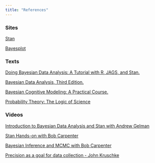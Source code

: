 ```yaml
---
title: "References"
---
```


### Sites
[Stan](http://mc-stan.org)

[Bayesplot](http://mc-stan.org/bayesplot/index.html)

### Texts
[Doing Bayesian Data Analysis: A Tutorial with R, JAGS, and Stan.](https://www.amazon.com/Doing-Bayesian-Data-Analysis-Second/dp/0124058884/ref=pd_sim_14_1?_encoding=UTF8&psc=1&refRID=3A4K3RC9C6EPMN7035CF)

[Bayesian Data Analysis, Third Edition.](https://www.amazon.com/Bayesian-Analysis-Chapman-Statistical-Science/dp/1439840954/ref=pd_cp_14_2?_encoding=UTF8&psc=1&refRID=A5RBDSDVG3CCNTEC9TXG)

[Bayesian Cognitive Modeling: A Practical Course.](https://www.amazon.com/Bayesian-Cognitive-Modeling-Practical-Course/dp/1107603579/ref=sr_1_1?ie=UTF8&qid=1512841826&sr=8-1&keywords=wagenmakers)

[Probability Theory: The Logic of Science](https://www.amazon.com/Probability-Theory-Science-T-Jaynes/dp/0521592712/ref=sr_1_1?s=books&ie=UTF8&qid=1512841927&sr=1-1&keywords=jaynes+probability+theory)

### Videos

[Introduction to Bayesian Data Analysis and Stan with Andrew Gelman](https://www.youtube.com/watch?v=T1gYvX5c2sM)

[Stan Hands-on with Bob Carpenter](https://www.youtube.com/watch?v=6NXRCtWQNMg)

[Bayesian Inference and MCMC with Bob Carpenter](https://www.youtube.com/watch?v=qQFF4tPgeWI)

[Precision as a goal for data collection - John Kruschke](https://www.youtube.com/watch?v=lh5btlAvrLs&list=PL_mlm7M63Y7j641Y7QJG3TfSxeZMGOsQ4)


